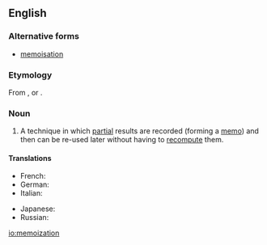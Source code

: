 ==English==
===Alternative forms===
* [[memoisation]]
===Etymology===
From {{suffix|memoize|ation}}, or {{suffix|memo|ization}}.

===Noun===
{{wikipedia}}
{{en-noun|-}}

# {{context|computer science|lang=en}} A technique in which [[partial]] results are recorded (forming a [[memo]]) and then can be re-used later without having to [[recompute]] them.

====Translations====
{{trans-top}}
* French: {{t+|fr|mémoization|f}}
* German: {{t|de|Memoisation|f}}
* Italian: {{t|it|memoizzazione|f}}
{{trans-mid}}
* Japanese: {{t|ja|メモ化|tr=memoka|sc=Jpan}}
* Russian: {{t|ru|мемоизация|f|tr=memoizacija|sc=Cyrl}}
{{trans-bottom}}

[[io:memoization]]